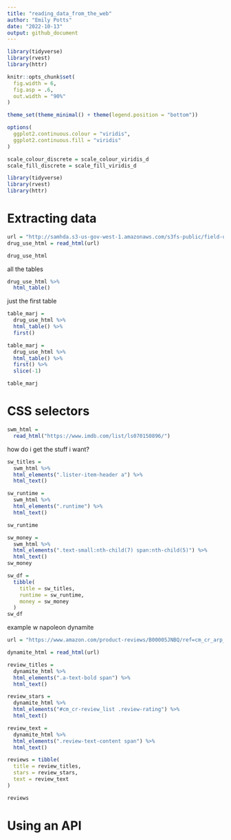 ```yaml
---
title: "reading_data_from_the_web"
author: "Emily Potts"
date: "2022-10-13"
output: github_document
---
```



```r
library(tidyverse)
library(rvest)
library(httr)

knitr::opts_chunk$set(
  fig.width = 6,
  fig.asp = .6,
  out.width = "90%"
)

theme_set(theme_minimal() + theme(legend.position = "bottom"))

options(
  ggplot2.continuous.colour = "viridis",
  ggplot2.continuous.fill = "viridis"
)

scale_colour_discrete = scale_colour_viridis_d
scale_fill_discrete = scale_fill_viridis_d
```

```r
library(tidyverse)
library(rvest)
library(httr)
```


# Extracting data
```r
url = "http://samhda.s3-us-gov-west-1.amazonaws.com/s3fs-public/field-uploads/2k15StateFiles/NSDUHsaeShortTermCHG2015.htm"
drug_use_html = read_html(url)

drug_use_html
```

all the tables
```r
drug_use_html %>% 
  html_table()
```

just the first table
```r
table_marj =
  drug_use_html %>% 
  html_table() %>% 
  first()
```

```r
table_marj =
  drug_use_html %>% 
  html_table() %>% 
  first() %>% 
  slice(-1)

table_marj
```


# CSS selectors

```r
swm_html = 
  read_html("https://www.imdb.com/list/ls070150896/")
```

how do i get the stuff i want?
```r
sw_titles =
  swm_html %>% 
  html_elements(".lister-item-header a") %>% 
  html_text()

sw_runtime =
  swm_html %>% 
  html_elements(".runtime") %>% 
  html_text()

sw_runtime

sw_money =
  swm_html %>% 
  html_elements(".text-small:nth-child(7) span:nth-child(5)") %>% 
  html_text()
sw_money
```

```r
sw_df = 
  tibble(
    title = sw_titles,
    runtime = sw_runtime, 
    money = sw_money
  )
sw_df
```


example w napoleon dynamite
```r
url = "https://www.amazon.com/product-reviews/B00005JNBQ/ref=cm_cr_arp_d_viewopt_rvwer?ie=UTF8&reviewerType=avp_only_reviews&sortBy=recent&pageNumber=1"

dynamite_html = read_html(url)

review_titles = 
  dynamite_html %>%
  html_elements(".a-text-bold span") %>%
  html_text()

review_stars = 
  dynamite_html %>%
  html_elements("#cm_cr-review_list .review-rating") %>%
  html_text()

review_text = 
  dynamite_html %>%
  html_elements(".review-text-content span") %>%
  html_text()

reviews = tibble(
  title = review_titles,
  stars = review_stars,
  text = review_text
)

reviews
```



# Using an API

